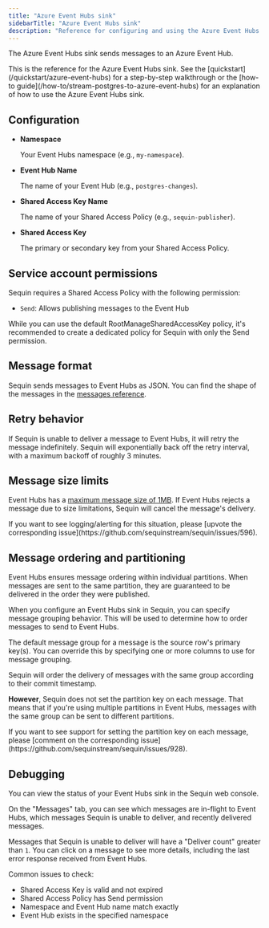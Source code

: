 ```yaml
---
title: "Azure Event Hubs sink"
sidebarTitle: "Azure Event Hubs sink"
description: "Reference for configuring and using the Azure Event Hubs sink with Sequin."
---
```


The Azure Event Hubs sink sends messages to an Azure Event Hub.

<Tip>
  This is the reference for the Azure Event Hubs sink. See the [quickstart](/quickstart/azure-event-hubs) for a step-by-step walkthrough or the [how-to guide](/how-to/stream-postgres-to-azure-event-hubs) for an explanation of how to use the Azure Event Hubs sink.
</Tip>

## Configuration

- **Namespace**

    Your Event Hubs namespace (e.g., `my-namespace`).

- **Event Hub Name**

    The name of your Event Hub (e.g., `postgres-changes`).

- **Shared Access Key Name**

    The name of your Shared Access Policy (e.g., `sequin-publisher`).

- **Shared Access Key**

    The primary or secondary key from your Shared Access Policy.

## Service account permissions

Sequin requires a Shared Access Policy with the following permission:

- `Send`: Allows publishing messages to the Event Hub

While you can use the default RootManageSharedAccessKey policy, it's recommended to create a dedicated policy for Sequin with only the Send permission.

## Message format

Sequin sends messages to Event Hubs as JSON. You can find the shape of the messages in the [messages reference](/reference/messages).

## Retry behavior

If Sequin is unable to deliver a message to Event Hubs, it will retry the message indefinitely. Sequin will exponentially back off the retry interval, with a maximum backoff of roughly 3 minutes.

## Message size limits

Event Hubs has a [maximum message size of 1MB](https://learn.microsoft.com/en-us/azure/event-hubs/event-hubs-quotas). If Event Hubs rejects a message due to size limitations, Sequin will cancel the message's delivery.

<Info>
  If you want to see logging/alerting for this situation, please [upvote the corresponding issue](https://github.com/sequinstream/sequin/issues/596).
</Info>

## Message ordering and partitioning

Event Hubs ensures message ordering within individual partitions. When messages are sent to the same partition, they are guaranteed to be delivered in the order they were published.

When you configure an Event Hubs sink in Sequin, you can specify message grouping behavior. This will be used to determine how to order messages to send to Event Hubs.

The default message group for a message is the source row's primary key(s). You can override this by specifying one or more columns to use for message grouping.

Sequin will order the delivery of messages with the same group according to their commit timestamp.

**However**, Sequin does not set the partition key on each message. That means that if you're using multiple partitions in Event Hubs, messages with the same group can be sent to different partitions.

<Info>
  If you want to see support for setting the partition key on each message, please [comment on the corresponding issue](https://github.com/sequinstream/sequin/issues/928).
</Info>

## Debugging

You can view the status of your Event Hubs sink in the Sequin web console.

On the "Messages" tab, you can see which messages are in-flight to Event Hubs, which messages Sequin is unable to deliver, and recently delivered messages.

Messages that Sequin is unable to deliver will have a "Deliver count" greater than `1`. You can click on a message to see more details, including the last error response received from Event Hubs.

Common issues to check:
- Shared Access Key is valid and not expired
- Shared Access Policy has Send permission
- Namespace and Event Hub name match exactly
- Event Hub exists in the specified namespace
